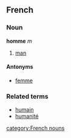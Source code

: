 ==French==
===Noun===
'''homme''' ''m''

# [[man]]

====Antonyms====
*[[femme]]

===Related terms===
*[[humain]]
*[[humanité]]
[[category:French nouns]]